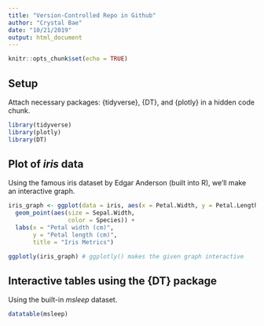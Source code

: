 ```yaml
---
title: "Version-Controlled Repo in Github"
author: "Crystal Bae"
date: "10/21/2019"
output: html_document
---
```


```r
knitr::opts_chunk$set(echo = TRUE)
```

## Setup

Attach necessary packages: {tidyverse}, {DT}, and {plotly} in a hidden code chunk.

```r
library(tidyverse)
library(plotly)
library(DT)
```

## Plot of *iris* data

Using the famous iris dataset by Edgar Anderson (built into R), we'll make an interactive graph.

```r
iris_graph <- ggplot(data = iris, aes(x = Petal.Width, y = Petal.Length)) +
  geom_point(aes(size = Sepal.Width,
                 color = Species)) +
  labs(x = "Petal width (cm)",
       y = "Petal length (cm)",
       title = "Iris Metrics")

ggplotly(iris_graph) # ggplotly() makes the given graph interactive
```

## Interactive tables using the {DT} package

Using the built-in *msleep* dataset.

```r
datatable(msleep)
```

